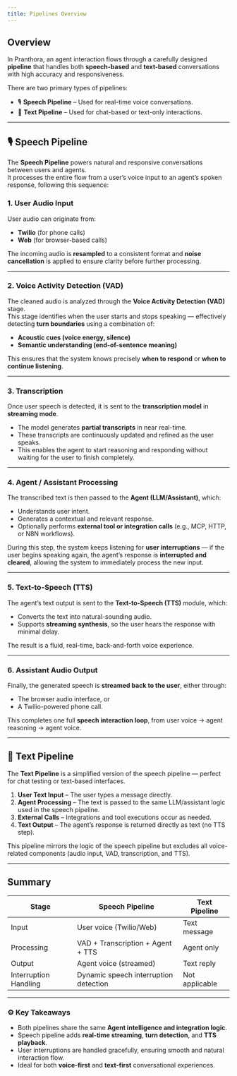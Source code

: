 ```yaml
---
title: Pipelines Overview
---
```


## Overview

In Pranthora, an agent interaction flows through a carefully designed **pipeline** that handles both **speech-based** and **text-based** conversations with high accuracy and responsiveness.

There are two primary types of pipelines:

- 🎙️ **Speech Pipeline** – Used for real-time voice conversations.  
- 💬 **Text Pipeline** – Used for chat-based or text-only interactions.

---

## 🎙️ Speech Pipeline

The **Speech Pipeline** powers natural and responsive conversations between users and agents.  
It processes the entire flow from a user’s voice input to an agent’s spoken response, following this sequence:

### 1. User Audio Input
User audio can originate from:
- **Twilio** (for phone calls)  
- **Web** (for browser-based calls)

The incoming audio is **resampled** to a consistent format and **noise cancellation** is applied to ensure clarity before further processing.

---

### 2. Voice Activity Detection (VAD)
The cleaned audio is analyzed through the **Voice Activity Detection (VAD)** stage.  
This stage identifies when the user starts and stops speaking — effectively detecting **turn boundaries** using a combination of:
- **Acoustic cues (voice energy, silence)**  
- **Semantic understanding (end-of-sentence meaning)**  

This ensures that the system knows precisely **when to respond** or **when to continue listening**.

---

### 3. Transcription
Once user speech is detected, it is sent to the **transcription model** in **streaming mode**.  
- The model generates **partial transcripts** in near real-time.  
- These transcripts are continuously updated and refined as the user speaks.  
- This enables the agent to start reasoning and responding without waiting for the user to finish completely.

---

### 4. Agent / Assistant Processing
The transcribed text is then passed to the **Agent (LLM/Assistant)**, which:
- Understands user intent.  
- Generates a contextual and relevant response.  
- Optionally performs **external tool or integration calls** (e.g., MCP, HTTP, or N8N workflows).  

During this step, the system keeps listening for **user interruptions** — if the user begins speaking again, the agent’s response is **interrupted and cleared**, allowing the system to immediately process the new input.

---

### 5. Text-to-Speech (TTS)
The agent’s text output is sent to the **Text-to-Speech (TTS)** module, which:
- Converts the text into natural-sounding audio.  
- Supports **streaming synthesis**, so the user hears the response with minimal delay.  

The result is a fluid, real-time, back-and-forth voice experience.

---

### 6. Assistant Audio Output
Finally, the generated speech is **streamed back to the user**, either through:
- The browser audio interface, or  
- A Twilio-powered phone call.  

This completes one full **speech interaction loop**, from user voice → agent reasoning → agent voice.

---

## 💬 Text Pipeline

The **Text Pipeline** is a simplified version of the speech pipeline — perfect for chat testing or text-based interfaces.

1. **User Text Input** – The user types a message directly.  
2. **Agent Processing** – The text is passed to the same LLM/assistant logic used in the speech pipeline.  
3. **External Calls** – Integrations and tool executions occur as needed.  
4. **Text Output** – The agent’s response is returned directly as text (no TTS step).

This pipeline mirrors the logic of the speech pipeline but excludes all voice-related components (audio input, VAD, transcription, and TTS).

---

## Summary

| Stage | Speech Pipeline | Text Pipeline |
|--------|------------------|---------------|
| Input | User voice (Twilio/Web) | Text message |
| Processing | VAD + Transcription + Agent + TTS | Agent only |
| Output | Agent voice (streamed) | Text reply |
| Interruption Handling | Dynamic speech interruption detection | Not applicable |

---

### ⚙️ Key Takeaways
- Both pipelines share the same **Agent intelligence and integration logic**.  
- Speech pipeline adds **real-time streaming**, **turn detection**, and **TTS playback**.  
- User interruptions are handled gracefully, ensuring smooth and natural interaction flow.  
- Ideal for both **voice-first** and **text-first** conversational experiences.
